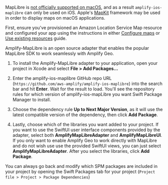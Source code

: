 
<Callout>

MapLibre is
[not officially supported on macOS](https://github.com/maplibre/maplibre-gl-native/blob/9d37d3d4aab293675f3df3a7f9bee7b2f476daf5/platform/ios/platform/macos/README.md?plain=1#L22),
and as a result `amplify-ios-maplibre` can only be used on iOS. Apple's [MapKit](https://developer.apple.com/documentation/mapkit/)
framework may be used in order to display maps on macOS applications.

</Callout>

First, ensure you've provisioned an Amazon Location Service Map resource and configured your app using the instructions in either [Configure maps](../configure-maps) or [Use existing resources](../existing-resources) guide.

Amplify-MapLibre is an open source adapter that enables the popular MapLibre SDK to work seamlessly with Amplify Geo.

1. To install the Amplify-MapLibre adapter to your application, open your project in Xcode and select **File > Add Packages...**

1. Enter the amplify-ios-maplibre GitHub repo URL (`https://github.com/aws-amplify/amplify-ios-maplibre`) into the search bar and hit **Enter**. Wait for the result to load. You'll see the repository rules for which version of amplify-ios-mapLibre you want Swift Package Manager to install. 

1. Choose the dependency rule **Up to Next Major Version**, as it will use the latest compatible version of the dependency, then click **Add Package**.

1. Lastly, choose which of the libraries you want added to your project. If you want to use the SwiftUI user interface components provided by the adapter, select both **AmplifyMapLibreAdapter** and **AmplifyMapLibreUI**. If you only want to enable Amplify Geo to work directly with MapLibre and do not wish use use the provided SwiftUI views, you can just select **AmplifyMapLibreAdapter**. After you select the libraries, click **Add Package**.

<Callout>

You can always go back and modify which SPM packages are included in your project by opening the Swift Packages tab for your project (`Project file > Project > Package Dependencies`)

</Callout>
